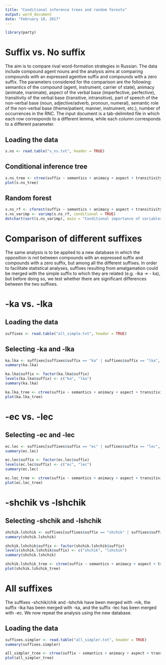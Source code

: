 ---
title: "Conditional inference trees and random forests"
output: word_document
date: "February 10, 2017"
---

```{r include = FALSE}
library(party)
```

# Suffix vs. No suffix

The aim is to compare rival word-formation strategies in Russian. The data include compound agent nouns and the analysis aims at comparing compounds with an expressed agentive suffix and compounds with a zero suffix. The parameters considered for the comparison are the following: semantics of the compound (agent, instrument, carrier of state), animacy (animate, inanimate), aspect of the verbal base (imperfective, perfective), transitivity of the verbal base (transitive, intransitive), part of speech of the non-verbal base (noun, adjective/adverb, pronoun, numeral), semantic role of the non-verbal base (theme/patient, manner, instrument, etc.), number of occurrences in the RNC.
The input document is a tab-delimited file in which each row corresponds to a different lemma, while each column corresponds to a different parameter.

## Loading the data
```{r}
s.ns <- read.table("s_ns.txt", header = TRUE)
```

## Conditional inference tree

```{r}
s.ns_tree <- ctree(suffix ~ semantics + animacy + aspect + transitivity + pos + sr + tokens, data = s.ns)
plot(s.ns_tree)
```

## Random forest

```{r}
s.ns_rf <- cforest(suffix ~ semantics + animacy + aspect + transitivity + pos + sr + tokens, data = s.ns, controls = cforest_unbiased(ntree = 1000, mtry = 2))
s.ns_varimp <- varimp(s.ns_rf, conditional = TRUE)
dotchart(sort(s.ns_varimp), main = "Conditional importance of variables")
```

# Comparison of different suffixes

The same analysis is to be applied to a new database in which the opposition is not between compounds with an expressed suffix and compounds with a zero suffix, but among all the different suffixes. In order to facilitate statistical analyses, suffixes resulting from amalgamation could be merged with the simple suffix to which they are related (e.g. -lka -> - ka), but before doing so, we test whether there are significant differences between the two suffixes.

# -ka vs. -lka

## Loading the data
```{r}
suffixes <- read.table("all_simple.txt", header = TRUE)
```

## Selecting -ka and -lka

```{r}
ka.lka <- suffixes[suffixes$suffix == "ka" | suffixes$suffix == "lka", ]
summary(ka.lka)
```

```{r}
ka.lka$suffix <- factor(ka.lka$suffix)
levels(ka.lka$suffix) <- c("ka", "lka")
summary(ka.lka)
```

```{r}
ka.lka_tree <- ctree(suffix ~ semantics + animacy + aspect + transitivity + pos + sr + tokens, data = ka.lka)
plot(ka.lka_tree)
```

# -ec vs. -lec

## Selecting -ec and -lec

```{r}
ec.lec <- suffixes[suffixes$suffix == "ec" | suffixes$suffix == "lec", ]
summary(ec.lec)
```


```{r}
ec.lec$suffix <- factor(ec.lec$suffix)
levels(ec.lec$suffix) <- c("ec", "lec")
summary(ec.lec)
```

```{r}
ec.lec_tree <- ctree(suffix ~ semantics + animacy + aspect + transitivity + pos + sr + tokens, data = ec.lec)
plot(ec.lec_tree)
```

# -shchik vs -lshchik

## Selecting -shchik and -lshchik

```{r}
shchik.lshchik <- suffixes[suffixes$suffix == "shchik" | suffixes$suffix == "lshchik", ]
summary(shchik.lshchik)
```

```{r}
shchik.lshchik$suffix <- factor(shchik.lshchik$suffix)
levels(shchik.lshchik$suffix) <- c("shchik", "lshchik")
summary(shchik.lshchik)
```

```{r}
shchik.lshchik_tree <- ctree(suffix ~ semantics + animacy + aspect + transitivity + pos + sr + tokens, data = shchik.lshchik)
plot(shchik.lshchik_tree)
```

# All suffixes 

The suffixes -shchik/chik and -lshchik have been merged with -nik, the suffix -lka has been merged with -ka, and the suffix -lec has been merged with -ec. We now repeat the analysis using the new database.

## Loading the data
```{r}
suffixes.simpler <- read.table("all_simpler.txt", header = TRUE)
summary(suffixes.simpler)
```

```{r}
all_simpler_tree <- ctree(suffix ~ semantics + animacy + aspect + transitivity + pos + sr + tokens, data = suffixes.simpler)
plot(all_simpler_tree)
```



